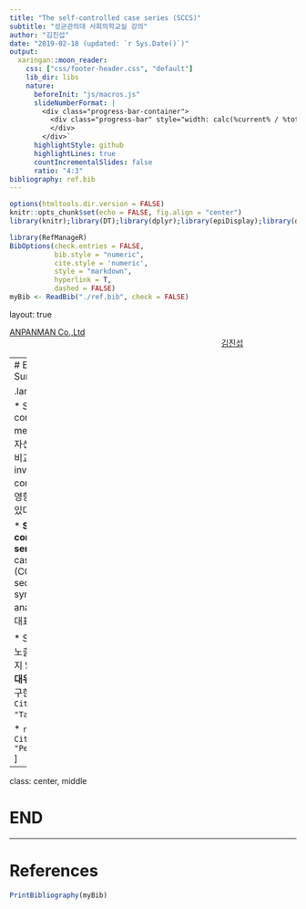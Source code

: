 ```yaml
---
title: "The self-controlled case series (SCCS)"
subtitle: "성균관의대 사회의학교실 강의"
author: "김진섭"
date: "2019-02-18 (updated: `r Sys.Date()`)"
output:
  xaringan::moon_reader:
    css: ["css/footer-header.css", "default"]
    lib_dir: libs
    nature:
      beforeInit: "js/macros.js"
      slideNumberFormat: |
        <div class="progress-bar-container">
          <div class="progress-bar" style="width: calc(%current% / %total% * 100%);">
          </div>
        </div>`
      highlightStyle: github
      highlightLines: true
      countIncrementalSlides: false
      ratio: "4:3" 
bibliography: ref.bib      
---
```


```r
options(htmltools.dir.version = FALSE)
knitr::opts_chunk$set(echo = FALSE, fig.align = "center")
library(knitr);library(DT);library(dplyr);library(epiDisplay);library(data.table)
```

```r
library(RefManageR)
BibOptions(check.entries = FALSE, 
           bib.style = "numeric", 
           cite.style = 'numeric', 
           style = "markdown",
           hyperlink = T, 
           dashed = FALSE)
myBib <- ReadBib("./ref.bib", check = FALSE)
```

layout: true

<div class="my-footer"><span><a href="https://www.anpanman.co.kr">ANPANMAN Co.,Ltd</a>   
&emsp;&emsp;&emsp;&emsp;&emsp;&emsp;&emsp;&emsp;&emsp;&emsp;&emsp;&emsp;&emsp;
&emsp;&emsp;&emsp;&emsp;&emsp;&emsp;&emsp;&emsp;&emsp;&emsp;&emsp;&emsp;&emsp;
<a href="https://github.com/jinseob2kim">김진섭</a></span></div> 


---
# Executive Summary 

.large[

* Self-controlled methods는 자기 자신을 대조군으로 비교, time-invariant confounders의 영향을 최소화할 수 있다. 

* **Self-controlled case series (SCCS)**, case-crossover (CCO) design, sequence symmetry analysis (SSA)가 대표적이다.

* SCCS는 위험에 노출된 기간과 그렇지 않은 기간의 **상대위험도 (RR)** 를 구한다`r Citep(myBib, "Takeuchi2018")`. 

* `r Citep(myBib, "Petersen2016")`
]


---

class: center, middle


# END

---

# References

```r
PrintBibliography(myBib)
```
